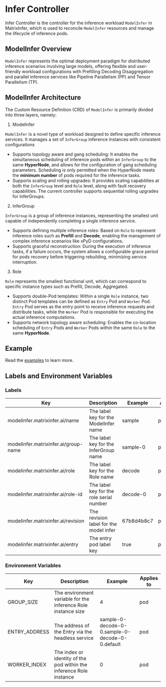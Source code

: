 
# Infer Controller

Infer Controller is the controller for the inference workload `ModelInfer` in MatrixInfer, which is used to reconcile `ModelInfer` resources and manage the lifecycle of inference pods.

## ModelInfer Overview

`ModelInfer` represents the optimal deployment paradigm for distributed inference scenarios involving large models, offering flexible and user-friendly workload configurations with
Prefilling Decoding Disaggregation and parallel inference services like Pipeline Parallelism (PP) and Tensor Parallelism (TP).

## ModelInfer Architecture

<LightboxImage src="/img/modelinfer.svg" alt="modelinfer.svg"/>

The Custom Resource Definition (CRD) of `ModelInfer` is primarily divided into three layers, namely:

1. ModelInfer

`ModelInfer` is a novel type of workload designed to define specific inference services. It manages a set of `InferGroup` inference instances with consistent configurations

- Supports topology aware and gang scheduling: It enables the simultaneous scheduling of inference pods within an `InferGroup` to the same **HyperNode**, and allows for the configuration of gang scheduling parameters.
  Scheduling is only permitted when the HyperNode meets the **minimum number** of pods required for the inference tasks.
- Supports scaling and rolling upgrades: It provides scaling capabilities at both the `InferGroup` level and `Role` level, along with fault recovery capabilities. The current controller supports sequential rolling upgrades for InferGroups.

2. InferGroup

`InferGroup` is a group of inference instances, representing the smallest unit capable of independently completing a single inference service.

- Supports defining multiple inference roles: Based on `Role` to represent inference roles such as **Prefill** and **Decode**, enabling the management of complex inference scenarios like xPyD configurations.
- Supports graceful reconstruction: During the execution of inference tasks, if a failure occurs, the system allows a configurable grace period for pods recovery before triggering rebuilding, minimizing service interruption.

3. Role

`Role` represents the smallest functional unit, which can correspond to specific instance types such as Prefill, Decode, Aggregated.

- Supports double-Pod templates: Within a single `Role` instance, two distinct Pod templates can be defined as `Entry` Pod and `Worker` Pod. 
`Entry` Pod serves as the entry point to receive inference requests and distribute tasks, while the `Worker` Pod is responsible for executing the actual inference computations.
- Supports network topology aware scheduling: Enables the co-location scheduling of `Entry` Pods and `Worker` Pods within the same `Role` to the same **HyperNode**.

## Example

Read the [examples](https://github.com/matrixinfer-ai/matrixinfer/blob/main/examples/model-infer/sample.yaml) to learn more.

## Labels and Environment Variables

### Labels

| Key                                  | Description                              | Example    | Applies to  |
|--------------------------------------|------------------------------------------|------------|-------------|
| modelinfer.matrixinfer.ai/name       | The label key for the ModelInfer name    | sample     | pod         |
| modelinfer.matrixinfer.ai/group-name | The label key for the InferGroup name    | sample-0   | pod,service |
| modelinfer.matrixinfer.ai/role       | The label key for the Role name          | decode     | pod,service |
| modelinfer.matrixinfer.ai/role-id    | The label key for the role serial number | decode-0   | pod,service |
| modelinfer.matrixinfer.ai/revision   | The revision label for the model infer   | 67b8d4b8c7 | pod         |
| modelinfer.matrixinfer.ai/entry      | The entry pod label key                  | true       | pod         |


### Environment Variables

| Key           | Description                                                         | Example                                         | Applies to |
|---------------|---------------------------------------------------------------------|-------------------------------------------------|------------|
| GROUP_SIZE    | The environment variable for the inference Role instance size       | 4                                               | pod        |
| ENTRY_ADDRESS | The address of the Entry via the headless service                   | sample-0-decode-0-0.sample-0-decode-0-0.default | pod        |
| WORKER_INDEX  | The index or identity of the pod within the inference Role instance | 0                                               | pod        |
